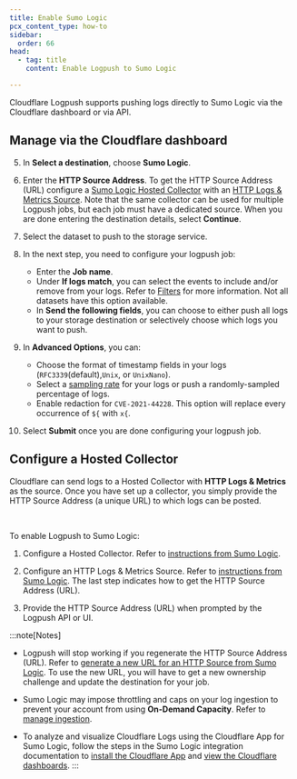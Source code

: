 ```yaml
---
title: Enable Sumo Logic
pcx_content_type: how-to
sidebar:
  order: 66
head:
  - tag: title
    content: Enable Logpush to Sumo Logic

---
```



Cloudflare Logpush supports pushing logs directly to Sumo Logic via the Cloudflare dashboard or via API.

## Manage via the Cloudflare dashboard

<Render file="enable-logpush-job" />

5. In **Select a destination**, choose **Sumo Logic**.

6. Enter the **HTTP Source Address**. To get the HTTP Source Address (URL) configure a [Sumo Logic Hosted Collector](https://help.sumologic.com/docs/send-data/hosted-collectors/) with an [HTTP Logs & Metrics Source](https://help.sumologic.com/docs/send-data/hosted-collectors/http-source/logs-metrics/). Note that the same collector can be used for multiple Logpush jobs, but each job must have a dedicated source. When you are done entering the destination details, select **Continue**.

7. Select the dataset to push to the storage service.

8. In the next step, you need to configure your logpush job:
   * Enter the **Job name**.
   * Under **If logs match**, you can select the events to include and/or remove from your logs. Refer to [Filters](/logs/reference/filters/) for more information. Not all datasets have this option available.
   * In **Send the following fields**, you can choose to either push all logs to your storage destination or selectively choose which logs you want to push.

9. In **Advanced Options**, you can:
    * Choose the format of timestamp fields in your logs (`RFC3339`(default),`Unix`, or `UnixNano`).
    * Select a [sampling rate](/logs/get-started/api-configuration/#sampling-rate) for your logs or push a randomly-sampled percentage of logs.
    * Enable redaction for `CVE-2021-44228`. This option will replace every occurrence of `${` with `x{`.

10. Select **Submit** once you are done configuring your logpush job.

## Configure a Hosted Collector

Cloudflare can send logs to a Hosted Collector with **HTTP Logs & Metrics** as the source. Once you have set up a collector, you simply provide the HTTP Source Address (a unique URL) to which logs can be posted.

<Render file="enable-read-permissions" /> <br/>

To enable Logpush to Sumo Logic:

1. Configure a Hosted Collector. Refer to [instructions from Sumo Logic](https://help.sumologic.com/docs/send-data/hosted-collectors/configure-hosted-collector/).

2. Configure an HTTP Logs & Metrics Source. Refer to [instructions from Sumo Logic](https://help.sumologic.com/docs/send-data/hosted-collectors/http-source/). The last step indicates how to get the HTTP Source Address (URL).

3. Provide the HTTP Source Address (URL) when prompted by the Logpush API or UI.

:::note[Notes]


* Logpush will stop working if you regenerate the HTTP Source Address (URL). Refer to [generate a new URL for an HTTP Source from Sumo Logic](https://help.sumologic.com/docs/send-data/hosted-collectors/http-source/generate-new-url/). To use the new URL, you will have to get a new ownership challenge and update the destination for your job.

* Sumo Logic may impose throttling and caps on your log ingestion to prevent your account from using **On-Demand Capacity**. Refer to [manage ingestion](https://help.sumologic.com/docs/manage/ingestion-volume/log-ingestion/).

* To analyze and visualize Cloudflare Logs using the Cloudflare App for Sumo Logic, follow the steps in the Sumo Logic integration documentation to [install the Cloudflare App](https://help.sumologic.com/docs/integrations/saas-cloud/cloudflare/#installing-the-cloudflare-app) and [view the Cloudflare dashboards](https://help.sumologic.com/docs/integrations/saas-cloud/cloudflare/#viewing-the-cloudflare-dashboards). 
  :::
